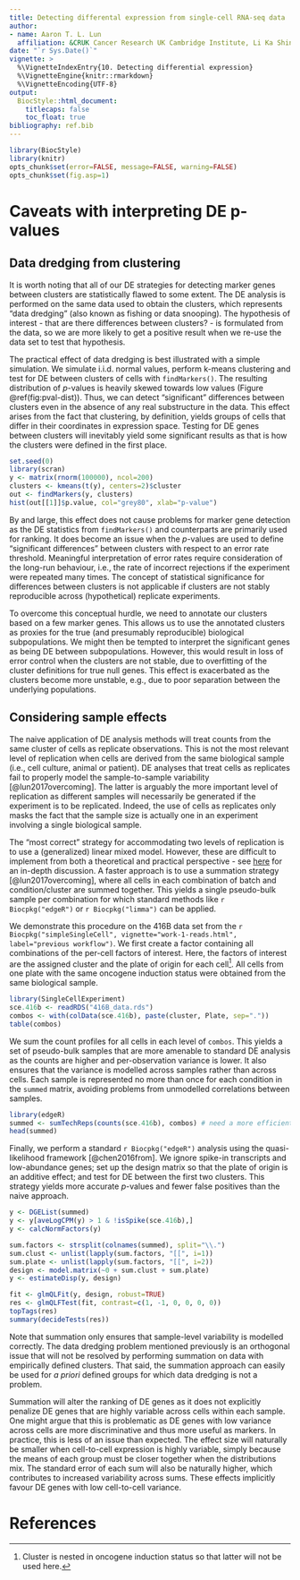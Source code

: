 ```yaml
---
title: Detecting differental expression from single-cell RNA-seq data
author: 
- name: Aaron T. L. Lun
  affiliation: &CRUK Cancer Research UK Cambridge Institute, Li Ka Shing Centre, Robinson Way, Cambridge CB2 0RE, United Kingdom
date: "`r Sys.Date()`"
vignette: >
  %\VignetteIndexEntry{10. Detecting differential expression}
  %\VignetteEngine{knitr::rmarkdown}
  %\VignetteEncoding{UTF-8}    
output: 
  BiocStyle::html_document:
    titlecaps: false
    toc_float: true
bibliography: ref.bib
---
```

    
```r
library(BiocStyle)
library(knitr)
opts_chunk$set(error=FALSE, message=FALSE, warning=FALSE)
opts_chunk$set(fig.asp=1)
```

# Caveats with interpreting DE p-values

## Data dredging from clustering

It is worth noting that all of our DE strategies for detecting marker genes between clusters are statistically flawed to some extent.
The DE analysis is performed on the same data used to obtain the clusters, which represents "data dredging" (also known as fishing or data snooping).
The hypothesis of interest - that are there differences between clusters? - is formulated from the data, 
so we are more likely to get a positive result when we re-use the data set to test that hypothesis.

The practical effect of data dredging is best illustrated with a simple simulation.
We simulate i.i.d. normal values, perform k-means clustering and test for DE between clusters of cells with `findMarkers()`.
The resulting distribution of $p$-values is heavily skewed towards low values (Figure \@ref(fig:pval-dist)).
Thus, we can detect "significant" differences between clusters even in the absence of any real substructure in the data.
This effect arises from the fact that clustering, by definition, yields groups of cells that differ in their coordinates in expression space. 
Testing for DE genes between clusters will inevitably yield some significant results as that is how the clusters were defined in the first place.

```r
set.seed(0)
library(scran)
y <- matrix(rnorm(100000), ncol=200)
clusters <- kmeans(t(y), centers=2)$cluster
out <- findMarkers(y, clusters)
hist(out[[1]]$p.value, col="grey80", xlab="p-value")
```

By and large, this effect does not cause problems for marker gene detection as the DE statistics from `findMarkers()` and counterparts are primarily used for ranking.
It does become an issue when the $p$-values are used to define "significant differences" between clusters with respect to an error rate threshold.
Meaningful interpretation of error rates require consideration of the long-run behaviour, i.e., the rate of incorrect rejections if the experiment were repeated many times.
The concept of statistical significance for differences between clusters is not applicable if clusters are not stably reproducible across (hypothetical) replicate experiments.

To overcome this conceptual hurdle, we need to annotate our clusters based on a few marker genes.
This allows us to use the annotated clusters as proxies for the true (and presumably reproducible) biological subpopulations.
We might then be tempted to interpret the significant genes as being DE between subpopulations.
However, this would result in loss of error control when the clusters are not stable, due to overfitting of the cluster definitions for true null genes.
This effect is exacerbated as the clusters become more unstable, e.g., due to poor separation between the underlying populations.

## Considering sample effects

The naive application of DE analysis methods will treat counts from the same cluster of cells as replicate observations.
This is not the most relevant level of replication when cells are derived from the same biological sample (i.e., cell culture, animal or patient).
DE analyses that treat cells as replicates fail to properly model the sample-to-sample variability [@lun2017overcoming].
The latter is arguably the more important level of replication as different samples will necessarily be generated if the experiment is to be replicated.
Indeed, the use of cells as replicates only masks the fact that the sample size is actually one in an experiment involving a single biological sample.

The "most correct" strategy for accommodating two levels of replication is to use a (generalized) linear mixed model.
However, these are difficult to implement from both a theoretical and practical perspective - see [here](https://bbolker.github.io/mixedmodels-misc/glmmFAQ.html) for an in-depth discussion.
A faster approach is to use a summation strategy [@lun2017overcoming], where all cells in each combination of batch and condition/cluster are summed together.
This yields a single pseudo-bulk sample per combination for which standard methods like `r Biocpkg("edgeR")` or `r Biocpkg("limma")` can be applied.

We demonstrate this procedure on the 416B data set from the `r Biocpkg("simpleSingleCell", vignette="work-1-reads.html", label="previous workflow")`.
We first create a factor containing all combinations of the per-cell factors of interest.
Here, the factors of interest are the assigned cluster and the plate of origin for each cell^[Cluster is nested in oncogene induction status so that latter will not be used here.].
All cells from one plate with the same oncogene induction status were obtained from the same biological sample.

```r
library(SingleCellExperiment)
sce.416b <- readRDS("416B_data.rds")
combos <- with(colData(sce.416b), paste(cluster, Plate, sep="."))
table(combos)
```

We sum the count profiles for all cells in each level of `combos`.
This yields a set of pseudo-bulk samples that are more amenable to standard DE analysis as the counts are higher and per-observation variance is lower.
It also ensures that the variance is modelled across samples rather than across cells.
Each sample is represented no more than once for each condition in the `summed` matrix, avoiding problems from unmodelled correlations between samples. 

```r
library(edgeR)
summed <- sumTechReps(counts(sce.416b), combos) # need a more efficient method here.
head(summed)
```

Finally, we perform a standard `r Biocpkg("edgeR")` analysis using the quasi-likelihood framework [@chen2016from].
We ignore spike-in transcripts and low-abundance genes;
set up the design matrix so that the plate of origin is an additive effect;
and test for DE between the first two clusters.
This strategy yields more accurate $p$-values and fewer false positives than the naive approach.

```r
y <- DGEList(summed)
y <- y[aveLogCPM(y) > 1 & !isSpike(sce.416b),]
y <- calcNormFactors(y)

sum.factors <- strsplit(colnames(summed), split="\\.")
sum.clust <- unlist(lapply(sum.factors, "[[", i=1))
sum.plate <- unlist(lapply(sum.factors, "[[", i=2))
design <- model.matrix(~0 + sum.clust + sum.plate)
y <- estimateDisp(y, design)

fit <- glmQLFit(y, design, robust=TRUE)
res <- glmQLFTest(fit, contrast=c(1, -1, 0, 0, 0, 0))
topTags(res)
summary(decideTests(res))
```

Note that summation only ensures that sample-level variability is modelled correctly.
The data dredging problem mentioned previously is an orthogonal issue that will not be resolved by performing summation on data with empirically defined clusters.
That said, the summation approach can easily be used for _a priori_ defined groups for which data dredging is not a problem.

Summation will alter the ranking of DE genes as it does not explicitly penalize DE genes that are highly variable across cells within each sample.
One might argue that this is problematic as DE genes with low variance across cells are more discriminative and thus more useful as markers.
In practice, this is less of an issue than expected.
The effect size will naturally be smaller when cell-to-cell expression is highly variable, simply because the means of each group must be closer together when the distributions mix.
The standard error of each sum will also be naturally higher, which contributes to increased variability across sums.
These effects implicitly favour DE genes with low cell-to-cell variance.

# References
